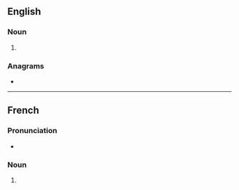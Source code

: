 ==English==

===Noun===
{{head|en|noun form}}

# {{plural of|en|tinamou}}

===Anagrams===
* {{anagrams|en|a=aimnostu|manitous}}

----

==French==

===Pronunciation===
* {{IPA|fr|/tinamu/}}

===Noun===
{{head|fr|noun plural form|g=m}}

# {{plural of|fr|tinamou}}